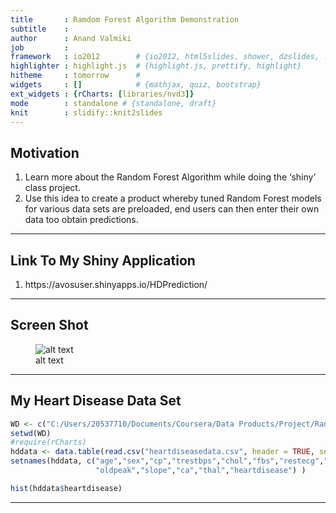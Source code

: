 ```yaml
---
title       : Ramdom Forest Algorithm Demonstration
subtitle    : 
author      : Anand Valmiki
job         : 
framework   : io2012        # {io2012, html5slides, shower, dzslides, ...}
highlighter : highlight.js  # {highlight.js, prettify, highlight}
hitheme     : tomorrow      # 
widgets     : []            # {mathjax, quiz, bootstrap}
ext_widgets : {rCharts: [libraries/nvd3]}
mode        : standalone # {standalone, draft}
knit        : slidify::knit2slides
---
```


## Motivation

1. Learn more about the Random Forest Algorithm while doing the 'shiny' class project.
2. Use this idea to create a product whereby tuned Random Forest models for various data sets are preloaded, end users can then enter their own data too obtain predictions.

---

## Link To My Shiny Application

1. https://avosuser.shinyapps.io/HDPrediction/

---

## Screen Shot

![alt text](assets/img/hdprediction.png)

---

## My Heart Disease Data Set

```r
WD <- c("C:/Users/20537710/Documents/Coursera/Data Products/Project/Random Forest Demonstration")
setwd(WD)
#require(rCharts)
hddata <- data.table(read.csv("heartdiseasedata.csv", header = TRUE, sep = ","))
setnames(hddata, c("age","sex","cp","trestbps","chol","fbs","restecg","thalach","exang",
                   "oldpeak","slope","ca","thal","heartdisease") )

hist(hddata$heartdisease)
```
--- 





